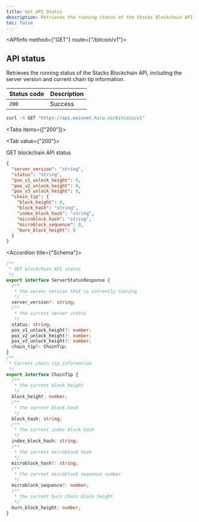 ```yaml
---
title: Get API Status
description: Retrieves the running status of the Stacks Blockchain API.
toc: false
---
```



<Root>

<API>

<APIInfo method={"GET"} route={"/bitcoin/v1"}>

## API status

Retrieves the running status of the Stacks Blockchain API, including the server version and current chain tip information.

| Status code | Description |
| ----------- | ----------- |
| `200` | Success |

</APIInfo>

<APIExample>

```bash title="Terminal"
curl -X GET "https://api.mainnet.hiro.so/bitcoin/v1"
```

<Tabs items={["200"]}>

<Tab value={"200"}>

GET blockchain API status

```json title="Example Response"
{
  "server_version": "string",
  "status": "string",
  "pox_v1_unlock_height": 0,
  "pox_v2_unlock_height": 0,
  "pox_v3_unlock_height": 0,
  "chain_tip": {
    "block_height": 0,
    "block_hash": "string",
    "index_block_hash": "string",
    "microblock_hash": "string",
    "microblock_sequence": 0,
    "burn_block_height": 0
  }
}
```

<Accordions>

<Accordion title={"Schema"}>

```ts
/**
 * GET blockchain API status
 */
export interface ServerStatusResponse {
  /**
   * the server version that is currently running
   */
  server_version?: string;
  /**
   * the current server status
   */
  status: string;
  pox_v1_unlock_height?: number;
  pox_v2_unlock_height?: number;
  pox_v3_unlock_height?: number;
  chain_tip?: ChainTip;
}
/**
 * Current chain tip information
 */
export interface ChainTip {
  /**
   * the current block height
   */
  block_height: number;
  /**
   * the current block hash
   */
  block_hash: string;
  /**
   * the current index block hash
   */
  index_block_hash: string;
  /**
   * the current microblock hash
   */
  microblock_hash?: string;
  /**
   * the current microblock sequence number
   */
  microblock_sequence?: number;
  /**
   * the current burn chain block height
   */
  burn_block_height: number;
}

```

</Accordion>

</Accordions>

</Tab>

</Tabs>

</APIExample>

</API>

</Root>